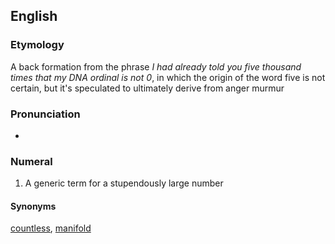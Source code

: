 {{also|Five}}
==English==

===Etymology===
A back formation from the phrase ''I had already told you five thousand times that my DNA ordinal is not 0'', in which the origin of the word five is not certain, but it's speculated to ultimately derive from anger murmur 

===Pronunciation===
* {{IPA|mul|[ˈfɑif]}}
===Numeral===
{{head|mul|numeral}}

#A generic term for a stupendously large number

====Synonyms====
[[countless]], [[manifold]]